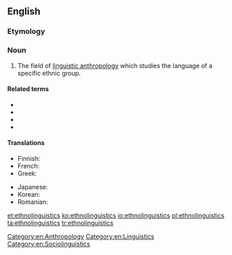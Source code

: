 ==English==

===Etymology===
{{prefix|ethno|linguistics|lang=en}}

===Noun===
{{wikipedia}}
{{en-noun|-}}

# The field of [[linguistic anthropology]] which studies the language of a specific ethnic group.

====Related terms====
* {{l|en|ethnogrammar}}
* {{l|en|ethnolinguist}}
* {{l|en|ethnolinguistic}}
* {{l|en|ethnosemantics}}

====Translations====
{{trans-top|field of linguistic anthropology}}
* Finnish: {{t|fi|etnolingvistiikka}}
* French: {{t+|fr|ethnolinguistique|f}}
* Greek: {{t|el|εθνογλωσσολογία|f}}
{{trans-mid}}
* Japanese: {{t|ja|民族言語学|tr=minzokugengogaku}}
* Korean: {{t|ko|민족언어학|sc=Hang}}
* Romanian: {{t+|ro|etnolingvistică|f}}
{{trans-bottom}}

[[Category:en:Anthropology]]
[[Category:en:Linguistics]]

[[Category:en:Sociolinguistics]]
[[et:ethnolinguistics]]
[[ko:ethnolinguistics]]
[[io:ethnolinguistics]]
[[pl:ethnolinguistics]]
[[ta:ethnolinguistics]]
[[tr:ethnolinguistics]]